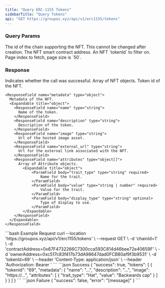 ```yaml
---
title: "Query ERC-1155 Tokens"
sidebarTitle: "Query Tokens"
api: "GET https://groupos.xyz/api/v1/erc1155/tokens"
---
```


### Query Params

<ParamField query="chainId" type="number" required>
  The id of the chain supporting the NFT. This cannot be changed after creation.
</ParamField>
<ParamField query="contractAddress" type="string" required>
  The NFT smart contract address.
</ParamField>
<ParamField query="tokenId" type="string" optional>
  An NFT `tokenId` to filter on.
</ParamField>
<ParamField query="page" type="number" optional>
  Page index to fetch, page size is `50`.
</ParamField>

### Response

<ResponseField name="success" type="boolean">
  Indicates whether the call was successful.
</ResponseField>
<ResponseField name="tokens" type="object[]">
  Array of NFT objects.
  <Expandable title="object">
    <ResponseField name="tokenId" type="string">
      Token id of the NFT.
    </ResponseField>

    <ResponseField name="metadata" type="object">
      Metadata of the NFT.
      <Expandable title="object">
        <ResponseField name="name" type="string">
          Name of the token.
        </ResponseField>
        <ResponseField name="description" type="string">
          Description of the token.
        </ResponseField>
        <ResponseField name="image" type="string">
          Url of the hosted image asset.
        </ResponseField>
        <ResponseField name="external_url" type="string">
          Url for the external link associated with the NFT.
        </ResponseField>
        <ResponseField name="attributes" type="object[]">
          Array of Attribute objects.
            <Expandable title="object">
                <ParamField body="trait_type" type="string" required>
                    Name for the trait.
                </ParamField>
                <ParamField body="value" type="string | number" required>
                    Value for the trait.
                </ParamField>
                <ParamField body="display_type" type="string" optional>
                    Type of display to use.
                </ParamField>
            </Expandable>
        </ResponseField>
      </Expandable>
    </ResponseField>

  </Expandable>
</ResponseField>

<RequestExample>
  ```bash Example Request
  curl --location 'https://groupos.xyz/api/v1/erc1155/tokens' \
  --request GET \
  -d 'chainId=1' \
  -d 'contractAddress=0x67F4732266C7300cca593C814d46bee72e40659F' \
  -d 'ownerAddress=0xc517c83f417b73dA98647dad0FCB80af9f3b9531' \
  -d 'tokenId=69' \
  --header 'Content-Type: application/json' \
  --header 'Authorization: Bearer <token>'
  ```
</RequestExample>

<ResponseExample>
  ```json Success
  {
    "success": true,
    "tokens": [
      {
        "tokenId": "69",
        "metadata": {
          "name": "...",
          "description": "...",
          "image": "https://...",
          "attributes": [
            {
              "trait_type": "Hat",
              "value": "Backwards cap"
            }
          ]
        }
      }
    ]
  }
  ```
  ```json Failure
  {
    "success": false,
    "error": "[message]"
  }
  ```
</ResponseExample>
